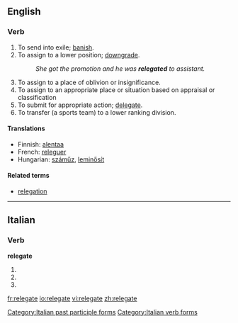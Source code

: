 ==English==

===Verb===
{{en-verb|relegat|ing}}

# To send into exile; [[banish]].
# To assign to a lower position; [[downgrade]].
#: ''She got the promotion and he was '''relegated''' to assistant.''
# To assign to a place of oblivion or insignificance.
# To assign to an appropriate place or situation based on appraisal or classification
# To submit for appropriate action; [[delegate]].
# To transfer (a sports team) to a lower ranking division.

====Translations====
* Finnish: [[alentaa]]
* French: [[releguer]]
* Hungarian: [[száműz]], [[leminősít]]

====Related terms====
* [[relegation]]

----

==Italian==

===Verb===
'''relegate'''

# {{form of|[[second-person|Second-person]] [[plural]] [[present tense]]|[[relegare#Italian|relegare]]|lang=Italian}}
# {{form of|Second-person plural [[imperative]]|relegare#Italian|relegare|lang=Italian}}
# {{form of|[[feminine|Feminine]] plural|[[relegato]]}}

[[Category:Italian past participle forms]]
[[Category:Italian verb forms]]

[[fr:relegate]]
[[io:relegate]]
[[vi:relegate]]
[[zh:relegate]]